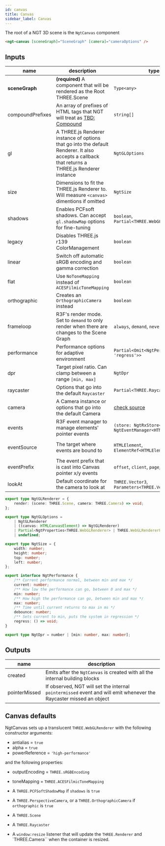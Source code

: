 ```yaml
---
id: canvas
title: Canvas
sidebar_label: Canvas
---
```


The root of a NGT 3D scene is the `NgtCanvas` component

```html
<ngt-canvas [sceneGraph]="SceneGraph" [camera]="cameraOptions" />
```

## Inputs

| name             | description                                                                                                                                     | type                                                                                                           | default                  |
| ---------------- | ----------------------------------------------------------------------------------------------------------------------------------------------- | -------------------------------------------------------------------------------------------------------------- | ------------------------ |
| **sceneGraph**   | **(required)** A component that will be rendered as the Root THREE.Scene                                                                        | `Type<any>`                                                                                                    |                          |
| compoundPrefixes | An array of prefixes of HTML tags that NGT will treat as [TBD: Compound](#)                                                                     | `string[]`                                                                                                     | `[]`                     |
| gl               | A THREE.js Renderer instance of options that go into the default Renderer. It also accepts a callback that returns a THREE.js Renderer instance | `NgtGLOptions`                                                                                                 | -                        |
| size             | Dimensions to fit the THREE.js Renderer to. Will measure `<canvas>` dimentions if omitted                                                       | `NgtSize`                                                                                                      | -                        |
| shadows          | Enables PCFsoft shadows. Can accept `gl.shadowMap` options for fine-tuning                                                                      | `boolean`, `Partial<THREE.WebGLShadowMap>`                                                                     | `false`                  |
| legacy           | Disables THREE.js r139 ColorManagement                                                                                                          | `boolean`                                                                                                      | `false`                  |
| linear           | Switch off automatic sRGB encoding and gamma correction                                                                                         | `boolean`                                                                                                      | `false`                  |
| flat             | Use `NoToneMapping` instead of `ACESFilmicToneMapping`                                                                                          | `boolean`                                                                                                      | `false`                  |
| orthographic     | Creates an `OrthographicCamera` instead                                                                                                         | `boolean`                                                                                                      | `false`                  |
| frameloop        | R3F's render mode. Set to `demand` to only render when there are changes to the Scene Graph                                                     | `always`, `demand`, `never`                                                                                    | `always`                 |
| performance      | Performance options for adaptive environment                                                                                                    | `Partial<Omit<NgtPerformance, 'regress'>>`                                                                     | -                        |
| dpr              | Target pixel ratio. Can clamp between a range `[min, max]`                                                                                      | `NgtDpr`                                                                                                       | `[1, 2]`                 |
| raycaster        | Options that go into the default `Raycaster`                                                                                                    | `Partial<THREE.Raycaster>`                                                                                     | -                        |
| camera           | A Camera instance or options that go into the default Camera                                                                                    | [check source](https://github.com/angular-threejs/angular-three/blob/main/libs/angular-three/src/lib/types.ts) | -                        |
| events           | R3F event manager to manage elements' pointer events                                                                                            | `(store: NgtRxStore<NgtState>) => NgtEventManager<HTMLElement>`                                                | -                        |
| eventSource      | The target where events are bound to                                                                                                            | `HTMLElement`, `ElementRef<HTMLElement>`                                                                       | `NgtCanvas` host element |
| eventPrefix      | The event prefix that is cast into Canvas pointer x/y events                                                                                    | `offset`, `client`, `page`, `layer`, `screen`                                                                  | `offset`                 |
| lookAt           | Default coordinate for the camera to look at                                                                                                    | `THREE.Vector3`, `Parameters<THREE.Vector3['set']>`                                                            | -                        |

```ts
export type NgtGLRenderer = {
    render: (scene: THREE.Scene, camera: THREE.Camera) => void;
};

export type NgtGLOptions =
    | NgtGLRenderer
    | ((canvas: HTMLCanvasElement) => NgtGLRenderer)
    | Partial<NgtProperties<THREE.WebGLRenderer> | THREE.WebGLRendererParameters>
    | undefined;

export type NgtSize = {
    width: number;
    height: number;
    top: number;
    left: number;
};

export interface NgtPerformance {
    /** Current performance normal, between min and max */
    current: number;
    /** How low the performance can go, between 0 and max */
    min: number;
    /** How high the performance can go, between min and max */
    max: number;
    /** Time until current returns to max in ms */
    debounce: number;
    /** Sets current to min, puts the system in regression */
    regress: () => void;
}

export type NgtDpr = number | [min: number, max: number];
```

## Outputs

| name          | description                                                                                                        |
| ------------- | ------------------------------------------------------------------------------------------------------------------ |
| created       | Emits after the `NgtCanvas` is created with all the internal building blocks                                       |
| pointerMissed | If observed, NGT will set the internal `pointermissed` event and will emit whenever the Raycaster missed an object |

## Canvas defaults

NgtCanvas sets up a translucent `THREE.WebGLRenderer` with the following constructor arguments:

-   antialias = `true`
-   alpha = `true`
-   powerReference = `'high-performance'`

and the following properties:

-   outputEncoding = `THREE.sRGBEncoding`
-   toneMapping = `THREE.ACESFilmicToneMapping`

-   A `THREE.PCFSoftShadowMap` if `shadows` is `true`
-   A `THREE.PerspectiveCamera`, or a `THREE.OrthographicCamera` if `orthographic` is `true`
-   A `THREE.Scene`
-   A `THREE.Raycaster`
-   A `window:resize` listener that will update the `THREE.Renderer` and `THREE.Camera`` when the container is resized.
